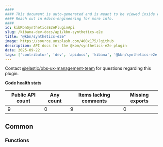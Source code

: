 ```yaml
---
####
#### This document is auto-generated and is meant to be viewed inside our experimental, new docs system.
#### Reach out in #docs-engineering for more info.
####
id: kibKbnSyntheticsE2ePluginApi
slug: /kibana-dev-docs/api/kbn-synthetics-e2e
title: "@kbn/synthetics-e2e"
image: https://source.unsplash.com/400x175/?github
description: API docs for the @kbn/synthetics-e2e plugin
date: 2025-09-22
tags: ['contributor', 'dev', 'apidocs', 'kibana', '@kbn/synthetics-e2e']
---
```




Contact [@elastic/obs-ux-management-team](https://github.com/orgs/elastic/teams/obs-ux-management-team) for questions regarding this plugin.

**Code health stats**

| Public API count  | Any count | Items lacking comments | Missing exports |
|-------------------|-----------|------------------------|-----------------|
| 9 | 0 | 9 | 0 |

## Common

### Functions
<DocDefinitionList data={kbnSyntheticsE2eObj.common.functions}/>

